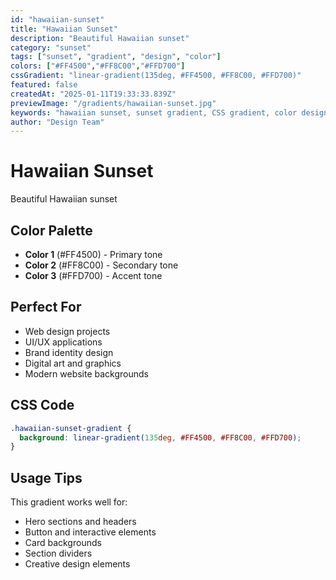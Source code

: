 ```yaml
---
id: "hawaiian-sunset"
title: "Hawaiian Sunset"
description: "Beautiful Hawaiian sunset"
category: "sunset"
tags: ["sunset", "gradient", "design", "color"]
colors: ["#FF4500","#FF8C00","#FFD700"]
cssGradient: "linear-gradient(135deg, #FF4500, #FF8C00, #FFD700)"
featured: false
createdAt: "2025-01-11T19:33:33.839Z"
previewImage: "/gradients/hawaiian-sunset.jpg"
keywords: "hawaiian sunset, sunset gradient, CSS gradient, color design"
author: "Design Team"
---
```


# Hawaiian Sunset

Beautiful Hawaiian sunset

## Color Palette

- **Color 1** (#FF4500) - Primary tone
- **Color 2** (#FF8C00) - Secondary tone
- **Color 3** (#FFD700) - Accent tone

## Perfect For

- Web design projects
- UI/UX applications
- Brand identity design
- Digital art and graphics
- Modern website backgrounds

## CSS Code

```css
.hawaiian-sunset-gradient {
  background: linear-gradient(135deg, #FF4500, #FF8C00, #FFD700);
}
```

## Usage Tips

This gradient works well for:
- Hero sections and headers
- Button and interactive elements
- Card backgrounds
- Section dividers
- Creative design elements
